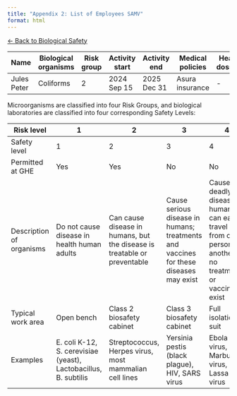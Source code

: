```yaml
---
title: "Appendix 2: List of Employees SAMV"
format: html
---
```


[← Back to Biological Safety](../biological-safety.qmd)


| Name        | Biological organisms | Risk group | Activity start | Activity end | Medical policies | Heath dossier |
| ----------- | -------------------- | ---------- | -------------- | ------------ | ---------------- | ------------- |
| Jules Peter | Coliforms            | 2          | 2024 Sep 15    | 2025 Dec 31  | Asura insurance  | -             |


Microorganisms are classified into four Risk Groups, and biological laboratories are classified into four corresponding Safety Levels:

| Risk level               | 1          | 2                         | 3                         | 4                   |
| ------------------------ | ---------- | ------------------------- | ------------------------- | ------------------- |
| Safety level             | 1          | 2                         | 3                         | 4                   |
| Permitted at GHE         | Yes        | Yes                       | No                        | No                  |
| Description of organisms | Do not cause disease in health human adults | Can cause disease in humans, but the disease is treatable or preventable | Cause serious disease in humans; treatments and vaccines for these diseases may exist | Cause deadly disease in humans, can easily travel from one person to another; no treatments or vaccines exist |
| Typical work area        | Open bench | Class 2 biosafety cabinet | Class 3 biosafety cabinet | Full isolation suit |
| Examples                 | E. coli K-12, S. cerevisiae (yeast), Lactobacillus, B. subtilis | Streptococcus, Herpes virus, most mammalian cell lines | Yersinia pestis (black plague), HIV, SARS virus | Ebola virus, Marburg virus, Lassa virus |